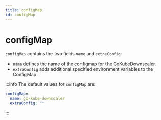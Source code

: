 ```yaml
---
title: configMap
id: configMap
---
```


# configMap

`configMap` contains the two fields `name` and `extraConfig`:

- `name` defines the name of the configmap for the GoKubeDownscaler.
- `extraConfig` adds additional specified environment variables to the ConfigMap.

:::info
The default values for `configMap` are:

```yaml
configMap:
  name: go-kube-downscaler
  extraConfig: ""
```

:::
